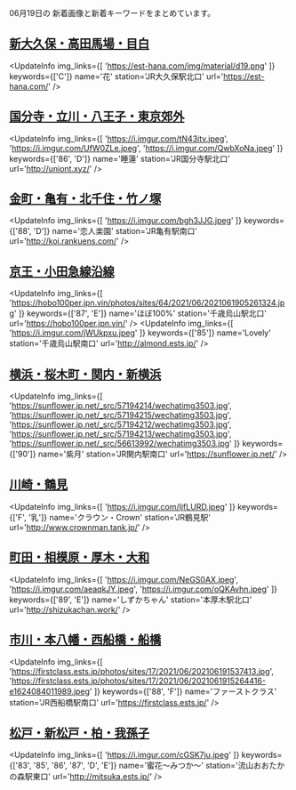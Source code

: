 

06月19日の
新着画像と新着キーワードをまとめています。

<DmmAffiliateIns />

## [新大久保・高田馬場・目白](/busty/0020)
<UpdateInfo
    img_links={[
    'https://est-hana.com/img/material/d19.png'
    ]}
    keywords={['C']}
    name='花'
    station='JR大久保駅北口'
    url='https://est-hana.com/'
/>
<DmmAffiliateIns />

## [国分寺・立川・八王子・東京郊外](/busty/0200)
<UpdateInfo
    img_links={[
    'https://i.imgur.com/tN43itv.jpeg',
    'https://i.imgur.com/UfW0ZLe.jpeg',
    'https://i.imgur.com/QwbXoNa.jpeg'
    ]}
    keywords={['86', 'D']}
    name='睡蓮'
    station='JR国分寺駅北口'
    url='http://uniont.xyz/'
/>
<DmmAffiliateIns />

## [金町・亀有・北千住・竹ノ塚](/busty/0230)
<UpdateInfo
    img_links={[
    'https://i.imgur.com/bgh3JJG.jpeg'
    ]}
    keywords={['88', 'D']}
    name='恋人楽園'
    station='JR亀有駅南口'
    url='http://koi.rankuens.com/'
/>
<DmmAffiliateIns />

## [京王・小田急線沿線](/busty/0260)
<UpdateInfo
    img_links={[
    'https://hobo100per.jpn.vin/photos/sites/64/2021/06/2021061905261324.jpg'
    ]}
    keywords={['87', 'E']}
    name='ほぼ100%'
    station='千歳烏山駅北口'
    url='https://hobo100per.jpn.vin/'
/>
<UpdateInfo
    img_links={[
    'https://i.imgur.com/jWUkpxu.jpeg'
    ]}
    keywords={['85']}
    name='Lovely'
    station='千歳烏山駅南口'
    url='http://almond.ests.jp/'
/>
<DmmAffiliateIns />

## [横浜・桜木町・関内・新横浜](/busty/0310)
<UpdateInfo
    img_links={[
    'https://sunflower.jp.net/_src/57194214/wechatimg3503.jpg',
    'https://sunflower.jp.net/_src/57194215/wechatimg3503.jpg',
    'https://sunflower.jp.net/_src/57194212/wechatimg3503.jpg',
    'https://sunflower.jp.net/_src/57194213/wechatimg3503.jpg',
    'https://sunflower.jp.net/_src/56613992/wechatimg3503.jpg'
    ]}
    keywords={['90']}
    name='紫月'
    station='JR関内駅南口'
    url='https://sunflower.jp.net/'
/>
<DmmAffiliateIns />

## [川崎・鶴見](/busty/0320)
<UpdateInfo
    img_links={[
    'https://i.imgur.com/IjfLURD.jpeg'
    ]}
    keywords={['F', '乳']}
    name='クラウン・Crown'
    station='JR鶴見駅'
    url='http://www.crownman.tank.jp/'
/>
<DmmAffiliateIns />

## [町田・相模原・厚木・大和](/busty/0330)
<UpdateInfo
    img_links={[
    'https://i.imgur.com/NeGS0AX.jpeg',
    'https://i.imgur.com/aeaqkJY.jpeg',
    'https://i.imgur.com/oQKAvhn.jpeg'
    ]}
    keywords={['89', 'E']}
    name='しずかちゃん'
    station='本厚木駅北口'
    url='http://shizukachan.work/'
/>
<DmmAffiliateIns />

## [市川・本八幡・西船橋・船橋](/busty/0510)
<UpdateInfo
    img_links={[
    'https://firstclass.ests.jp/photos/sites/17/2021/06/202106191537413.jpg',
    'https://firstclass.ests.jp/photos/sites/17/2021/06/2021061915264416-e1624084011989.jpeg'
    ]}
    keywords={['88', 'F']}
    name='ファーストクラス'
    station='JR西船橋駅南口'
    url='https://firstclass.ests.jp/'
/>
<DmmAffiliateIns />

## [松戸・新松戸・柏・我孫子](/busty/0520)
<UpdateInfo
    img_links={[
    'https://i.imgur.com/cGSK7ju.jpeg'
    ]}
    keywords={['83', '85', '86', '87', 'D', 'E']}
    name='蜜花～みつか～'
    station='流山おおたかの森駅東口'
    url='http://mitsuka.ests.jp/'
/>
<DmmAffiliateIns />

<DmmAffiliateScript />
